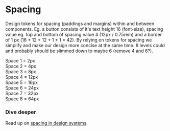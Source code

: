 
<Meta title="Layout/Spacing" />

# Spacing

Design tokens for spacing (paddings and margins) within and between components. Eg. a button consists of it's text height 16 (font-size), spacing value eg. top and bottom of spacing value 4 (12px / 0.75rem) and a border of 1 px (16 + 12 + 12 + 1 + 1 = 42). By relying on tokens for spacing we simplify and make our design more concise at the same time.
8 levels could and probably should be slimmed down to maybe 6 (remove 4 and 6?).

<Canvas>
  <div>Space 1 = 2px</div>
  <span style={{ background: 'lightgray' }} class="pe-1 ms-2 mb-2"></span>
  <div>Space 2 = 4px</div>
  <span style={{ background: 'lightgray' }} class="pe-2 ms-2 mb-2"></span>
  <div>Space 3 = 8px</div>
  <span style={{ background: 'lightgray' }} class="pe-3 ms-2 mb-2"></span>
  <div>Space 4 = 12px</div>
  <span style={{ background: 'lightgray' }} class="pe-4 ms-2 mb-2"></span>
  <div>Space 5 = 16px</div>
  <span style={{ background: 'lightgray' }} class="pe-5 ms-2 mb-2"></span>
  <div>Space 6 = 24px</div>
  <span style={{ background: 'lightgray' }} class="pe-6 ms-2 mb-2"></span>
  <div>Space 7 = 32px</div>
  <span style={{ background: 'lightgray' }} class="pe-7 ms-2 mb-2"></span>
  <div>Space 8 = 64px</div>
  <span style={{ background: 'lightgray' }} class="pe-8 ms-2 mb-2"></span>
</Canvas>

### Dive deeper

Read up on [spacing in design systems](https://medium.com/eightshapes-llc/space-in-design-systems-188bcbae0d62).

